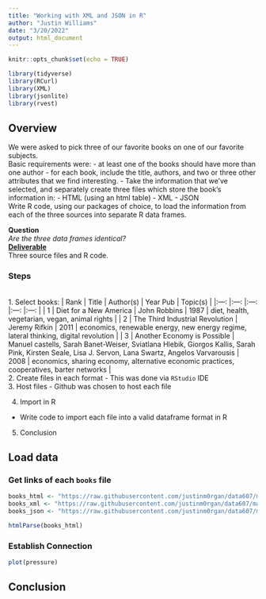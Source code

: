 ```yaml
---
title: "Working with XML and JSON in R"
author: "Justin Williams"
date: "3/20/2022"
output: html_document
---
```


```r
knitr::opts_chunk$set(echo = TRUE)
```

```r
library(tidyverse)
library(RCurl)
library(XML)
library(jsonlite)
library(rvest)
```

## Overview

We were asked to pick three of our favorite books on one of our favorite subjects.
<br>
Basic requirements were:
  - at least one of the books should have more than one author
  - for each book, include the title, authors, and two or three other        attributes that we find interesting.
  - Take the information that we've selected, and separately create three    files which store the book’s information in:
    - HTML (using an html table)
    - XML
    - JSON 
<br>
Write R code, using our packages of choice, to load the information from each of the three sources into separate R data frames. 

**Question**
<br>
*Are the three data frames identical?*
<Br>
**<u>Deliverable</u>**
<br>
Three source files and R code. 

### Steps
<br>
1. Select books:
| Rank 	| Title 	| Author(s) 	| Year Pub 	| Topic(s) 	|
|:---:	|:---:	|:---:	|:---:	|:---:	|
| 1 	| Diet for a New America 	| John Robbins 	| 1987 	| diet, health, vegetarian, vegan, animal rights 	|
| 2 	| The Third Industrial Revolution 	| Jeremy Rifkin 	| 2011 	| economics, renewable energy, new energy regime, lateral thinking, digital revolution 	|
| 3 	| Another Economy is Possible 	| Manuel castells, Sarah Banet-Weiser, Sviatlana Hlebik, Giorgos Kallis, Sarah Pink, Kirsten Seale, Lisa J. Servon, Lana Swartz, Angelos Varvarousis 	| 2008 	| economics, sharing economy, alternative economic practices, cooperatives, barter networks 	|
<br>
2. Create files in each format 
  - This was done via `RStudio` IDE
<br>
3. Host files 
  - Github was chosen to host each file
  
4. Import in R
  - Write code to import each file into a valid dataframe format in R
  
5. Conclusion

## Load data
### Get links of each `books` file

```r
books_html <- "https://raw.githubusercontent.com/justinm0rgan/data607/main/Assignments/wk7/books.html"
books_xml <- "https://raw.githubusercontent.com/justinm0rgan/data607/main/Assignments/wk7/books.xml"
books_json <- "https://raw.githubusercontent.com/justinm0rgan/data607/main/Assignments/wk7/books.json"
```


```r
htmlParse(books_html)
```

### Establish Connection

```r
plot(pressure)
```

## Conclusion
